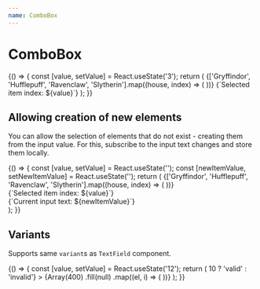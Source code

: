 ```yaml
---
name: ComboBox
---
```



# ComboBox

<Playground>
  {() => {
    const [value, setValue] = React.useState('3');
    return (
      <Box css={{ p: '$8', bc: '$surface' }}>
        <Flex flow="column" gap="md" css={{ width: '$56' }}>
          <ComboBox placeholder="Hufflepuff" label="The House you were sorted to" value={value} onChange={setValue}>
            {['Gryffindor', 'Hufflepuff', 'Ravenclaw', 'Slytherin'].map((house, index) => (
              <ComboBox.Item value={`${index + 1}`} label={house} key={house} />
            ))}
          </ComboBox>
          <Text>{`Selected item index: ${value}`}</Text>
        </Flex>
      </Box>
    );
  }}
</Playground>

## Allowing creation of new elements

You can allow the selection of elements that do not exist - creating them from the input value. For this, subscribe to the input text changes and store them locally.

<Playground>
  {() => {
    const [value, setValue] = React.useState('');
    const [newItemValue, setNewItemValue] = React.useState('');
    return (
      <Box css={{ p: '$8', bc: '$surface' }}>
        <Flex flow="column" gap="md">
          <Box width="240px">
            <ComboBox
              placeholder="Hufflepuff"
              label="The House you were sorted to"
              value={value}
              onChange={setValue}
              onInputChange={setNewItemValue}
              hint={value || value === '' || !newItemValue ? '' : 'New item will be created'}
            >
              {['Gryffindor', 'Hufflepuff', 'Ravenclaw', 'Slytherin'].map((house, index) => (
                <ComboBox.Item value={`${index + 1}`} label={house} key={house} />
              ))}
            </ComboBox>
          </Box>
          <Flex flow="column">
            <div>{`Selected item index: ${value}`}</div>
            <div>{`Current input text: ${newItemValue}`}</div>
          </Flex>
        </Flex>
      </Box>
    );
  }}
</Playground>

## Variants

Supports same `variant`s as `TextField` component.

<Playground>
  {() => {
    const [value, setValue] = React.useState('12');
    return (
      <Box css={{ p: '$8', bc: '$surface' }}>
        <ComboBox
          label="Item index"
          variant="underlined"
          placeholder="1 number"
          value={value}
          onChange={setValue}
          validity={Number(value) > 10 ? 'valid' : 'invalid'}
        >
          {Array(400)
            .fill(null)
            .map((el, i) => (
              <ComboBox.Item key={i} value={`${i + 1}`} label={`Item ${i + 1}`} />
            ))}
        </ComboBox>
      </Box>
    );
  }}
</Playground>
